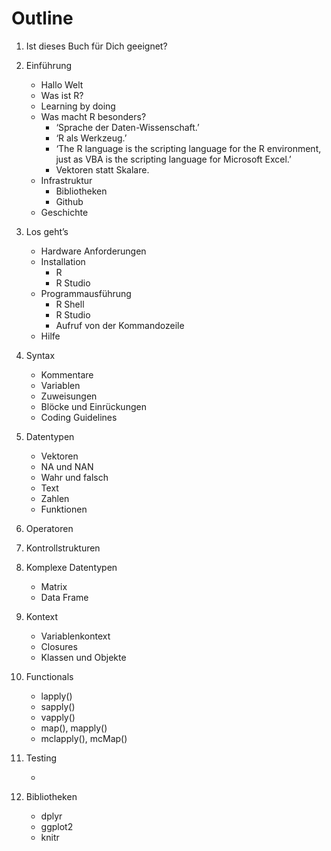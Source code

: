 # Outline

1. Ist dieses Buch für Dich geeignet?

1. Einführung
    + Hallo Welt
    + Was ist R?
    + Learning by doing
    + Was macht R besonders?
        + 'Sprache der Daten-Wissenschaft.'
        + 'R als Werkzeug.'
        + 'The R language is the scripting language for the R environment,
           just as VBA is the scripting language for Microsoft Excel.'
        + Vektoren statt Skalare.
    + Infrastruktur
        + Bibliotheken
        + Github
    + Geschichte
1. Los geht's
    + Hardware Anforderungen
    + Installation
        + R
        + R Studio
    + Programmausführung
        + R Shell
        + R Studio
        + Aufruf von der Kommandozeile
    + Hilfe
1. Syntax
    + Kommentare
    + Variablen
    + Zuweisungen
    + Blöcke und Einrückungen
    + Coding Guidelines
1. Datentypen
    + Vektoren
    + NA und NAN
    + Wahr und falsch
    + Text
    + Zahlen
    + Funktionen
1. Operatoren
1. Kontrollstrukturen
1. Komplexe Datentypen
    + Matrix
    + Data Frame
1. Kontext
    + Variablenkontext
    + Closures
    + Klassen und Objekte
1. Functionals
    + lapply()
    + sapply()
    + vapply()
    + map(), mapply()
    + mclapply(), mcMap()
1. Testing
    +
1. Bibliotheken
    + dplyr
    + ggplot2
    + knitr

